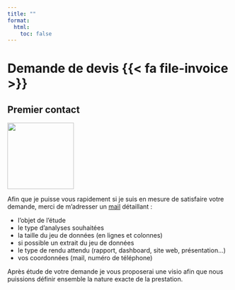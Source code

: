 ```yaml
---
title: ""
format: 
  html:
    toc: false
---
```


# Demande de devis {{< fa file-invoice >}}

## Premier contact

::: {.column-margin}
![](./img/shake_hands.png){fig-align="center" height=150} 
:::
Afin que je puisse vous rapidement si je suis en mesure de satisfaire votre demande, 
merci de m'adresser un [mail](mailto:lafage.denis@gmail.com) détaillant :  
 
 -  l'objet de l'étude
 -  le type d'analyses souhaitées
 -  la taille du jeu de données (en lignes et colonnes)
 -  si possible un extrait du jeu de données
 -  le type de rendu attendu (rapport, dashboard, site web, présentation...)
 -  vos coordonnées (mail, numéro de téléphone)
 
Après étude de votre demande je vous proposerai une visio afin que nous puissions
définir ensemble la nature exacte de la prestation.
